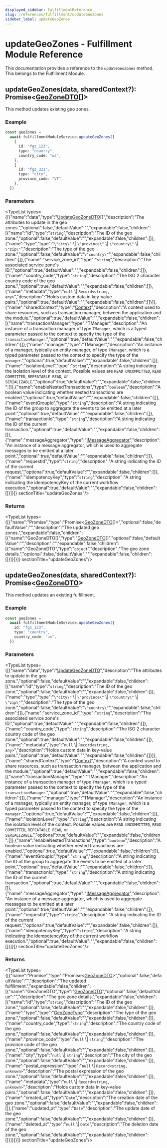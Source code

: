 ```yaml
---
displayed_sidebar: fulfillmentReference
slug: /references/fulfillment/updateGeoZones
sidebar_label: updateGeoZones
---
```



# updateGeoZones - Fulfillment Module Reference

This documentation provides a reference to the `updateGeoZones` method. This belongs to the Fulfillment Module.

## updateGeoZones(data, sharedContext?): Promise&#60;[GeoZoneDTO](../../interfaces/fulfillment.GeoZoneDTO.mdx)[]&#62;

This method updates existing geo zones.

### Example

```ts
const geoZones =
  await fulfillmentModuleService.updateGeoZones([
    {
      id: "fgz_123",
      type: "country",
      country_code: "us",
    },
    {
      id: "fgz_321",
      type: "city",
      province_code: "VT",
    },
  ])
```

### Parameters

<TypeList types={[{"name":"data","type":"[UpdateGeoZoneDTO](../../interfaces/fulfillment.UpdateGeoZoneDTO.mdx)[]","description":"The attributes to update in the geo zones.","optional":false,"defaultValue":"","expandable":false,"children":[{"name":"id","type":"`string`","description":"The ID of the geo zone.","optional":false,"defaultValue":"","expandable":false,"children":[]},{"name":"type","type":"`\"city\"` \\| `\"province\"` \\| `\"country\"` \\| `\"zip\"`","description":"The type of the geo zone.","optional":false,"defaultValue":"`\"country\"`","expandable":false,"children":[]},{"name":"service_zone_id","type":"`string`","description":"The associated service zone's ID.","optional":true,"defaultValue":"","expandable":false,"children":[]},{"name":"country_code","type":"`string`","description":"The ISO 2 character country code of the geo zone.","optional":true,"defaultValue":"","expandable":false,"children":[]},{"name":"metadata","type":"`null` \\| `Record<string, any>`","description":"Holds custom data in key-value pairs.","optional":true,"defaultValue":"","expandable":false,"children":[]}]},{"name":"sharedContext","type":"[Context](../../interfaces/fulfillment.Context.mdx)","description":"A context used to share resources, such as transaction manager, between the application and the module.","optional":true,"defaultValue":"","expandable":false,"children":[{"name":"transactionManager","type":"TManager","description":"An instance of a transaction manager of type `TManager`, which is a typed parameter passed to the context to specify the type of the `transactionManager`.","optional":true,"defaultValue":"","expandable":false,"children":[]},{"name":"manager","type":"TManager","description":"An instance of a manager, typically an entity manager, of type `TManager`, which is a typed parameter passed to the context to specify the type of the `manager`.","optional":true,"defaultValue":"","expandable":false,"children":[]},{"name":"isolationLevel","type":"`string`","description":"A string indicating the isolation level of the context. Possible values are `READ UNCOMMITTED`, `READ COMMITTED`, `REPEATABLE READ`, or `SERIALIZABLE`.","optional":true,"defaultValue":"","expandable":false,"children":[]},{"name":"enableNestedTransactions","type":"`boolean`","description":"A boolean value indicating whether nested transactions are enabled.","optional":true,"defaultValue":"","expandable":false,"children":[]},{"name":"eventGroupId","type":"`string`","description":"A string indicating the ID of the group to aggregate the events to be emitted at a later point.","optional":true,"defaultValue":"","expandable":false,"children":[]},{"name":"transactionId","type":"`string`","description":"A string indicating the ID of the current transaction.","optional":true,"defaultValue":"","expandable":false,"children":[]},{"name":"messageAggregator","type":"[IMessageAggregator](../../interfaces/fulfillment.IMessageAggregator.mdx)","description":"An instance of a message aggregator, which is used to aggregate messages to be emitted at a later point.","optional":true,"defaultValue":"","expandable":false,"children":[]},{"name":"requestId","type":"`string`","description":"A string indicating the ID of the current request.","optional":true,"defaultValue":"","expandable":false,"children":[]},{"name":"idempotencyKey","type":"`string`","description":"A string indicating the idempotencyKey of the current workflow execution.","optional":true,"defaultValue":"","expandable":false,"children":[]}]}]}  sectionTitle="updateGeoZones"/>

### Returns

<TypeList types={[{"name":"Promise","type":"Promise&#60;[GeoZoneDTO](../../interfaces/fulfillment.GeoZoneDTO.mdx)[]&#62;","optional":false,"defaultValue":"","description":"The updated geo zones.","expandable":false,"children":[{"name":"GeoZoneDTO[]","type":"[GeoZoneDTO](../../interfaces/fulfillment.GeoZoneDTO.mdx)[]","optional":false,"defaultValue":"","description":"","expandable":false,"children":[{"name":"GeoZoneDTO","type":"`object`","description":"The geo zone details.","optional":false,"defaultValue":"","expandable":false,"children":[]}]}]}]}  sectionTitle="updateGeoZones"/>

## updateGeoZones(data, sharedContext?): Promise&#60;[GeoZoneDTO](../../interfaces/fulfillment.GeoZoneDTO.mdx)&#62;

This method updates an existing fulfillment.

### Example

```ts
const geoZones =
  await fulfillmentModuleService.updateGeoZones({
    id: "fgz_123",
    type: "country",
    country_code: "us",
  })
```

### Parameters

<TypeList types={[{"name":"data","type":"[UpdateGeoZoneDTO](../../interfaces/fulfillment.UpdateGeoZoneDTO.mdx)","description":"The attributes to update in the geo zone.","optional":false,"defaultValue":"","expandable":false,"children":[{"name":"id","type":"`string`","description":"The ID of the geo zone.","optional":false,"defaultValue":"","expandable":false,"children":[]},{"name":"type","type":"`\"city\"` \\| `\"province\"` \\| `\"country\"` \\| `\"zip\"`","description":"The type of the geo zone.","optional":false,"defaultValue":"`\"country\"`","expandable":false,"children":[]},{"name":"service_zone_id","type":"`string`","description":"The associated service zone's ID.","optional":true,"defaultValue":"","expandable":false,"children":[]},{"name":"country_code","type":"`string`","description":"The ISO 2 character country code of the geo zone.","optional":true,"defaultValue":"","expandable":false,"children":[]},{"name":"metadata","type":"`null` \\| `Record<string, any>`","description":"Holds custom data in key-value pairs.","optional":true,"defaultValue":"","expandable":false,"children":[]}]},{"name":"sharedContext","type":"[Context](../../interfaces/fulfillment.Context.mdx)","description":"A context used to share resources, such as transaction manager, between the application and the module.","optional":true,"defaultValue":"","expandable":false,"children":[{"name":"transactionManager","type":"TManager","description":"An instance of a transaction manager of type `TManager`, which is a typed parameter passed to the context to specify the type of the `transactionManager`.","optional":true,"defaultValue":"","expandable":false,"children":[]},{"name":"manager","type":"TManager","description":"An instance of a manager, typically an entity manager, of type `TManager`, which is a typed parameter passed to the context to specify the type of the `manager`.","optional":true,"defaultValue":"","expandable":false,"children":[]},{"name":"isolationLevel","type":"`string`","description":"A string indicating the isolation level of the context. Possible values are `READ UNCOMMITTED`, `READ COMMITTED`, `REPEATABLE READ`, or `SERIALIZABLE`.","optional":true,"defaultValue":"","expandable":false,"children":[]},{"name":"enableNestedTransactions","type":"`boolean`","description":"A boolean value indicating whether nested transactions are enabled.","optional":true,"defaultValue":"","expandable":false,"children":[]},{"name":"eventGroupId","type":"`string`","description":"A string indicating the ID of the group to aggregate the events to be emitted at a later point.","optional":true,"defaultValue":"","expandable":false,"children":[]},{"name":"transactionId","type":"`string`","description":"A string indicating the ID of the current transaction.","optional":true,"defaultValue":"","expandable":false,"children":[]},{"name":"messageAggregator","type":"[IMessageAggregator](../../interfaces/fulfillment.IMessageAggregator.mdx)","description":"An instance of a message aggregator, which is used to aggregate messages to be emitted at a later point.","optional":true,"defaultValue":"","expandable":false,"children":[]},{"name":"requestId","type":"`string`","description":"A string indicating the ID of the current request.","optional":true,"defaultValue":"","expandable":false,"children":[]},{"name":"idempotencyKey","type":"`string`","description":"A string indicating the idempotencyKey of the current workflow execution.","optional":true,"defaultValue":"","expandable":false,"children":[]}]}]}  sectionTitle="updateGeoZones"/>

### Returns

<TypeList types={[{"name":"Promise","type":"Promise&#60;[GeoZoneDTO](../../interfaces/fulfillment.GeoZoneDTO.mdx)&#62;","optional":false,"defaultValue":"","description":"The updated fulfillment.","expandable":false,"children":[{"name":"GeoZoneDTO","type":"[GeoZoneDTO](../../interfaces/fulfillment.GeoZoneDTO.mdx)","optional":false,"defaultValue":"","description":"The geo zone details.","expandable":false,"children":[{"name":"id","type":"`string`","description":"The ID of the geo zone.","optional":false,"defaultValue":"","expandable":false,"children":[]},{"name":"type","type":"[GeoZoneType](../../types/fulfillment.GeoZoneType.mdx)","description":"The type of the geo zone.","optional":false,"defaultValue":"","expandable":false,"children":[]},{"name":"country_code","type":"`string`","description":"The country code of the geo zone.","optional":false,"defaultValue":"","expandable":false,"children":[]},{"name":"province_code","type":"`null` \\| `string`","description":"The province code of the geo zone.","optional":false,"defaultValue":"","expandable":false,"children":[]},{"name":"city","type":"`null` \\| `string`","description":"The city of the geo zone.","optional":false,"defaultValue":"","expandable":false,"children":[]},{"name":"postal_expression","type":"`null` \\| `Record<string, unknown>`","description":"The postal expression of the geo zone.","optional":false,"defaultValue":"","expandable":false,"children":[]},{"name":"metadata","type":"`null` \\| `Record<string, unknown>`","description":"Holds custom data in key-value pairs.","optional":false,"defaultValue":"","expandable":false,"children":[]},{"name":"created_at","type":"`Date`","description":"The creation date of the geo zone.","optional":false,"defaultValue":"","expandable":false,"children":[]},{"name":"updated_at","type":"`Date`","description":"The update date of the geo zone.","optional":false,"defaultValue":"","expandable":false,"children":[]},{"name":"deleted_at","type":"`null` \\| `Date`","description":"The deletion date of the geo zone.","optional":false,"defaultValue":"","expandable":false,"children":[]}]}]}]}  sectionTitle="updateGeoZones"/>
